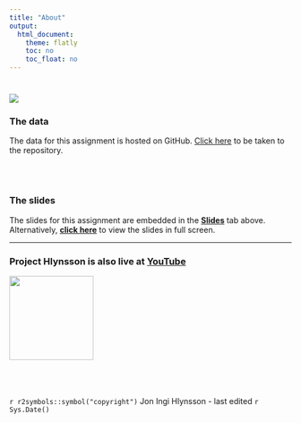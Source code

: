 ```yaml
---
title: "About"
output: 
  html_document:
    theme: flatly
    toc: no
    toc_float: no
---
```


#

![](images/Banner.jpg)


### The data

The data for this assignment is hosted on GitHub. [Click here](https://github.com/JonHlynsson/PSMT59-Statistics-I/tree/master/data) to be taken to the repository.

<br><br>

### The slides

The slides for this assignment are embedded in the [**Slides**](https://jonhlynsson.github.io/PSMT59-Statistics-I/Links.html) tab above. Alternatively, [**click here**](https://jonhlynsson.github.io/PSMT59-Statistics-I/slides.html) to view the slides in full screen.
</div>



<hr>
### Project Hlynsson is also live at [YouTube](https://www.youtube.com/channel/UC8KVPSlpugcmWHFQYSAD4eA)



![](images/ProjectHlynsson.jpg){width=150px align="right"}


<br><br><br>
`r r2symbols::symbol("copyright")` Jon Ingi Hlynsson - last edited `r Sys.Date()`
